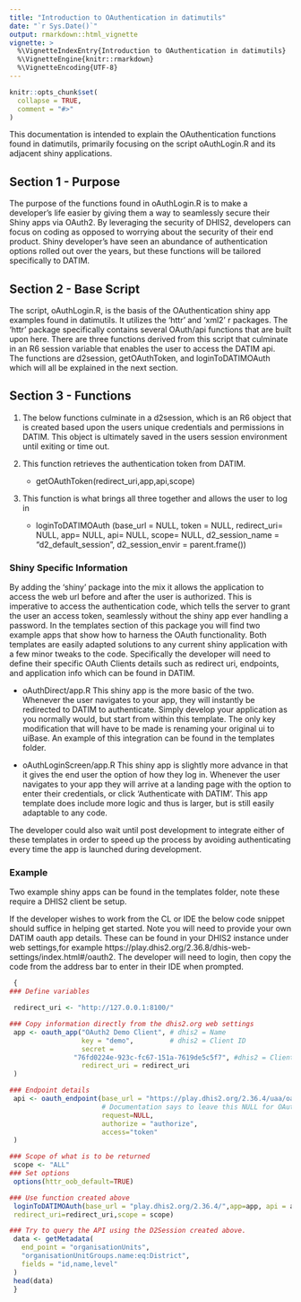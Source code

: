 ```yaml
---
title: "Introduction to OAuthentication in datimutils"
date: "`r Sys.Date()`"
output: rmarkdown::html_vignette
vignette: >
  %\VignetteIndexEntry{Introduction to OAuthentication in datimutils}
  %\VignetteEngine{knitr::rmarkdown}
  %\VignetteEncoding{UTF-8}
---
```


```r
knitr::opts_chunk$set(
  collapse = TRUE,
  comment = "#>"
)
```
This documentation is intended to explain the OAuthentication functions found in datimutils, primarily focusing on the script oAuthLogin.R and its adjacent shiny applications.

## Section 1 - Purpose
The purpose of the functions found in oAuthLogin.R is to make a developer's life easier by giving them a way to seamlessly secure their Shiny apps via OAuth2. By leveraging the security of DHIS2, developers can focus on coding as opposed to worrying about the security of their end product. Shiny developer's have seen an abundance of authentication options rolled out over the years, but these functions will be tailored specifically to DATIM. 

## Section 2 - Base Script 
The script, oAuthLogin.R, is the basis of the OAuthentication shiny app examples found in datimutils. It utilizes the 'httr' and 'xml2' r packages. The 'httr' package specifically contains several OAuth/api functions that are built upon here. There are three functions derived from this script that culminate in an R6 session variable that enables the user to access the DATIM api. The functions are d2session, getOAuthToken, and loginToDATIMOAuth which will all be explained in the next section. 

## Section 3 - Functions
1) The below functions culminate in a d2session, which is an R6 object that is created based upon the users unique credentials and permissions in DATIM. This object is ultimately saved in the users session environment until exiting or time out. 

2) This function retrieves the authentication token from DATIM. 
      * getOAuthToken(redirect_uri,app,api,scope)

3) This function is what brings all three together and allows the user to log in
      * loginToDATIMOAuth (base_url = NULL,
                         token = NULL, 
                         redirect_uri= NULL,
                         app= NULL,
                         api= NULL,
                         scope= NULL,
                         d2_session_name = "d2_default_session",
                         d2_session_envir = parent.frame())



### Shiny Specific Information
By adding the 'shiny' package into the mix it allows the application to access the web url before and after the user is authorized. This is imperative to access the authentication code, which tells the server to grant the user an access token, seamlessly without the shiny app ever handling a password. In the templates section of this package you will find two example apps that show how to harness the OAuth functionality. Both templates are easily adapted solutions to any current shiny application with a few minor tweaks to the code. Specifically the developer will need to define their specific OAuth Clients details such as redirect uri, endpoints, and application info which can be found in DATIM. 

* oAuthDirect/app.R 
This shiny app is the more basic of the two. Whenever the user navigates to your app, they will instantly be redirected to DATIM to authenticate. Simply develop your application as you normally would, but start from within this template. The only key modification that will have to be made is renaming your original ui to uiBase. An example of this integration can be found in the templates folder.

* oAuthLoginScreen/app.R
This shiny app is slightly more advance in that it gives the end user the option of how they log in. Whenever the user navigates to your app they will arrive at a landing page with the option to enter their credentials, or click 'Authenticate with DATIM'. This app template does include more logic and thus is larger, but is still easily adaptable to any code.

The developer could also wait until post development to integrate either of these templates in order to speed up the process by avoiding authenticating every time the app is launched during development.

### Example
Two example shiny apps can be found in the templates folder, note these require a DHIS2 client be setup. 

If the developer wishes to work from the CL or IDE the below code snippet should suffice in helping get started. Note you will need to provide your own DATIM oauth app details. These can be found in your DHIS2 instance under web settings,for example https://play.dhis2.org/2.36.8/dhis-web-settings/index.html#/oauth2. The developer will need to login, then copy the code from the address bar to enter in their IDE when prompted.
```r
 {
### Define variables

 redirect_uri <- "http://127.0.0.1:8100/"

### Copy information directly from the dhis2.org web settings
 app <- oauth_app("OAuth2 Demo Client", # dhis2 = Name
                  key = "demo",         # dhis2 = Client ID
                  secret =
                "76fd0224e-923c-fc67-151a-7619de5c5f7", #dhis2 = Client Secret
                  redirect_uri = redirect_uri
 )

### Endpoint details
 api <- oauth_endpoint(base_url = "https://play.dhis2.org/2.36.4/uaa/oauth",
                       # Documentation says to leave this NULL for OAuth2
                       request=NULL,
                       authorize = "authorize",
                       access="token"
 )

### Scope of what is to be returned
 scope <- "ALL"
### Set options
 options(httr_oob_default=TRUE)

### Use function created above
 loginToDATIMOAuth(base_url = "play.dhis2.org/2.36.4/",app=app, api = api,
 redirect_uri=redirect_uri,scope = scope)

### Try to query the API using the D2Session created above.
 data <- getMetadata(
   end_point = "organisationUnits",
   "organisationUnitGroups.name:eq:District",
   fields = "id,name,level"
 )
 head(data)
 }
```

